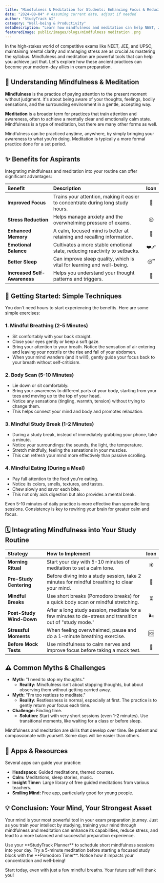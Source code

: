 ```yaml
---
title: "Mindfulness & Meditation for Students: Enhancing Focus & Reducing Stress for NEET, JEE & UPSC"
date: "2024-08-04" # Assuming current date, adjust if needed
author: "StudyTrack AI"
category: "Well-being & Productivity"
metaDescription: "Learn how mindfulness and meditation can help NEET, JEE, and UPSC aspirants reduce stress, improve focus, and enhance overall well-being. Includes practical exercises and tips."
featuredImage: public/images/blogs/mindfulness meditation .png
---
```



In the high-stakes world of competitive exams like NEET, JEE, and UPSC, maintaining mental clarity and managing stress are as crucial as mastering the syllabus. Mindfulness and meditation are powerful tools that can help you achieve just that. Let's explore how these ancient practices can become your modern-day allies in exam preparation.

## 🧘 Understanding Mindfulness & Meditation

**Mindfulness** is the practice of paying attention to the present moment without judgment. It's about being aware of your thoughts, feelings, bodily sensations, and the surrounding environment in a gentle, accepting way.

**Meditation** is a broader term for practices that train attention and awareness, often to achieve a mentally clear and emotionally calm state. Mindfulness is a type of meditation, but there are many other forms as well.

<Info title="Key Difference">
Mindfulness can be practiced anytime, anywhere, by simply bringing your awareness to what you're doing. Meditation is typically a more formal practice done for a set period.
</Info>

## ✨ Benefits for Aspirants

Integrating mindfulness and meditation into your routine can offer significant advantages:

| Benefit             | Description                                                                 | Icon |
| :------------------ | :-------------------------------------------------------------------------- | :---: |
| **Improved Focus**  | Trains your attention, making it easier to concentrate during long study hours. | 🎯   |
| **Stress Reduction**| Helps manage anxiety and the overwhelming pressure of exams.              | 😌   |
| **Enhanced Memory** | A calm, focused mind is better at retaining and recalling information.      | 🧠   |
| **Emotional Balance**| Cultivates a more stable emotional state, reducing reactivity to setbacks. | ❤️‍🩹  |
| **Better Sleep**    | Can improve sleep quality, which is vital for learning and well-being.    | 😴   |
| **Increased Self-Awareness** | Helps you understand your thought patterns and triggers.             | 🧐   |

## 🚀 Getting Started: Simple Techniques

You don't need hours to start experiencing the benefits. Here are some simple exercises:

### 1. Mindful Breathing (2-5 Minutes)
   - Sit comfortably with your back straight.
   - Close your eyes gently or keep a soft gaze.
   - Bring your attention to your breath. Notice the sensation of air entering and leaving your nostrils or the rise and fall of your abdomen.
   - When your mind wanders (and it will!), gently guide your focus back to your breath without self-criticism.

### 2. Body Scan (5-10 Minutes)
   - Lie down or sit comfortably.
   - Bring your awareness to different parts of your body, starting from your toes and moving up to the top of your head.
   - Notice any sensations (tingling, warmth, tension) without trying to change them.
   - This helps connect your mind and body and promotes relaxation.

### 3. Mindful Study Break (1-2 Minutes)
   - During a study break, instead of immediately grabbing your phone, take a minute.
   - Notice your surroundings: the sounds, the light, the temperature.
   - Stretch mindfully, feeling the sensations in your muscles.
   - This can refresh your mind more effectively than passive scrolling.

### 4. Mindful Eating (During a Meal)
   - Pay full attention to the food you're eating.
   - Notice its colors, smells, textures, and tastes.
   - Chew slowly and savor each bite.
   - This not only aids digestion but also provides a mental break.

<Tip title="Start Small & Be Consistent">
Even 5-10 minutes of daily practice is more effective than sporadic long sessions. Consistency is key to rewiring your brain for greater calm and focus.
</Tip>

## 🗓️ Integrating Mindfulness into Your Study Routine

| Strategy                    | How to Implement                                                                                                | Icon |
| :-------------------------- | :-------------------------------------------------------------------------------------------------------------- | :---: |
| **Morning Ritual**          | Start your day with 5-10 minutes of meditation to set a calm tone.                                             | ☀️   |
| **Pre-Study Centering**     | Before diving into a study session, take 2 minutes for mindful breathing to clear your mind.                       | 🧘   |
| **Mindful Breaks**          | Use short breaks (Pomodoro breaks) for a quick body scan or mindful stretching.                                | ⏳   |
| **Post-Study Wind-Down**    | After a long study session, meditate for a few minutes to de-stress and transition out of "study mode."       | 🌬️   |
| **Stressful Moments**       | When feeling overwhelmed, pause and do a 1-minute breathing exercise.                                         | 🆘   |
| **Before Mock Tests**       | Use mindfulness to calm nerves and improve focus before taking a mock test.                                    | 📝   |

## ⚠️ Common Myths & Challenges

*   **Myth:** "I need to stop my thoughts."
    *   **Reality:** Mindfulness isn't about stopping thoughts, but about observing them without getting carried away.
*   **Myth:** "I'm too restless to meditate."
    *   **Reality:** Restlessness is normal, especially at first. The practice is to gently return your focus each time.
*   **Challenge:** Finding time.
    *   **Solution:** Start with very short sessions (even 1-2 minutes). Use transitional moments, like waiting for a class or before sleep.

<Warning title="Don't Expect Instant Miracles">
Mindfulness and meditation are skills that develop over time. Be patient and compassionate with yourself. Some days will be easier than others.
</Warning>

## 📱 Apps & Resources

Several apps can guide your practice:
*   **Headspace:** Guided meditations, themed courses.
*   **Calm:** Meditations, sleep stories, music.
*   **Insight Timer:** Large library of free guided meditations from various teachers.
*   **Smiling Mind:** Free app, particularly good for young people.

## 💡 Conclusion: Your Mind, Your Strongest Asset

Your mind is your most powerful tool in your exam preparation journey. Just as you train your intellect by studying, training your mind through mindfulness and meditation can enhance its capabilities, reduce stress, and lead to a more balanced and successful preparation experience.

<Highlight title="Take Action with StudyTrack! 🚀">
Use your **StudyTrack Planner** to schedule short mindfulness sessions into your day. Try a 5-minute meditation before starting a focused study block with the **Pomodoro Timer**. Notice how it impacts your concentration and well-being!
</Highlight>

Start today, even with just a few mindful breaths. Your future self will thank you!
